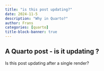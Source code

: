```yaml
---
title: "is this post updating?"
date: 2024-11-5
description: "Why in Quarto?"
author: Frans
categories: [quarto]
title-block-banner: true
---
```


## A Quarto post - is it updating ?

Is this post updating after a single render?